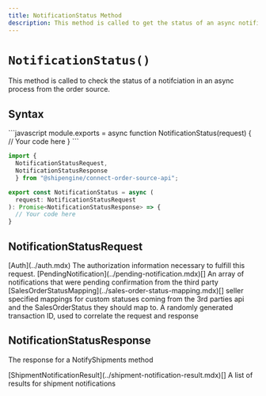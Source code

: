 ```yaml
---
title: NotificationStatus Method
description: This method is called to get the status of an async notification in an order source.
---
```



`NotificationStatus()`
===========================
This method is called to check the status of a notifciation in an async process from the order source.


Syntax
-----------------------------------------------
<CodeWrapper>
```javascript
module.exports = async function NotificationStatus(request) {
  // Your code here
}
```

```typescript
import {
  NotificationStatusRequest,
  NotificationStatusResponse
  } from "@shipengine/connect-order-source-api";

export const NotificationStatus = async (
  request: NotificationStatusRequest
): Promise<NotificationStatusResponse> => {
  // Your code here
}
```
</CodeWrapper>


NotificationStatusRequest
----
<Reference>
  <Field name="auth" nullable={false}>
    <Type>
      [Auth](../auth.mdx)
    </Type>
    <Description>
      The authorization information necessary to fulfill this request.
    </Description>
  </Field>
  <Field name="notifications" nullable={false}>
    <Type>
      [PendingNotification](../pending-notification.mdx)[]
    </Type>
    <Description>
      An array of notifications that were pending confirmation from the third party
    </Description>
  </Field>
  <Field name="sales_order_status_mapping" nullable={false}>
    <Type>
      [SalesOrderStatusMapping](../sales-order-status-mapping.mdx)[]
    </Type>
    <Description>
      seller specified mappings for custom statuses coming from the 3rd parties api and the SalesOrderStatus they should map to.
    </Description>
  </Field>
  <Field name="transaction_id" type="string" nullable={false}>
    <Description>
      A randomly generated transaction ID, used to correlate the request and response
    </Description>
  </Field>
</Reference>

NotificationStatusResponse
----
The response for a NotifyShipments method

<Reference>
  <Field name="notification_results" nullable={false}>
    <Type>
      [ShipmentNotificationResult](../shipment-notification-result.mdx)[]
    </Type>
    <Description>
      A list of results for shipment notifications
    </Description>
  </Field>
</Reference>
